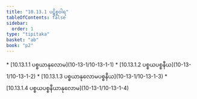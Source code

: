 ```yaml
---
title: "10.13.1 ပဋိစ္စဝါရ"
tableOfContents: false
sidebar:
  order: 1
type: "tipitaka"
basket: "ab"
book: "p2"
---
```



<DynamicBreadcrumb />



<TableOfContents book="p2" section="10.13.1">
* [10.13.1.1 ပစ္စယာနုလောမ](10-13-1/10-13-1-1)
* [10.13.1.2 ပစ္စယပစ္စနီယ](10-13-1/10-13-1-2)
* [10.13.1.3 ပစ္စယာနုလောမပစ္စနီယ](10-13-1/10-13-1-3)
* [10.13.1.4 ပစ္စယပစ္စနီယာနုလောမ](10-13-1/10-13-1-4)
</TableOfContents>